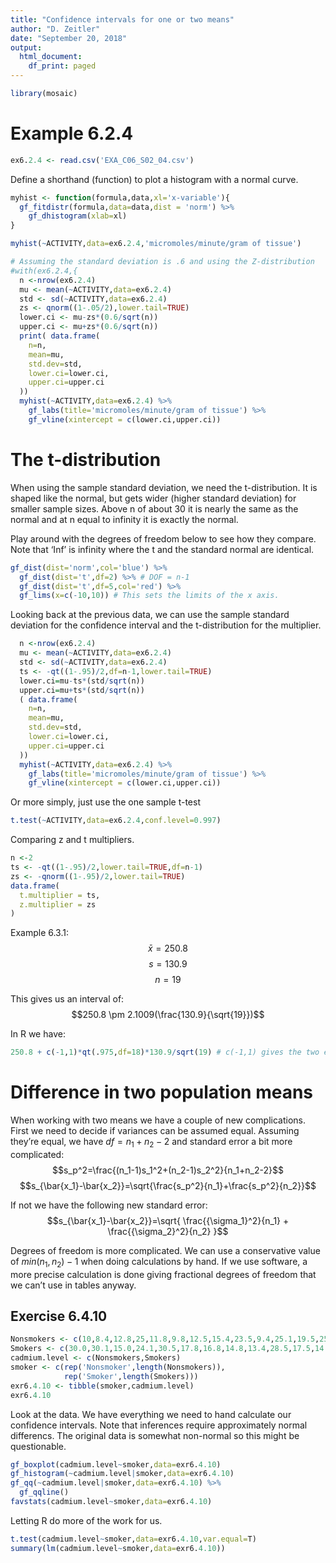 ```yaml
---
title: "Confidence intervals for one or two means"
author: "D. Zeitler"
date: "September 20, 2018"
output:
  html_document:
    df_print: paged
---
```


```r
library(mosaic)
```

# Example 6.2.4

```r
ex6.2.4 <- read.csv('EXA_C06_S02_04.csv')
```

Define a shorthand (function) to plot a histogram with a normal curve.
```r
myhist <- function(formula,data,xl='x-variable'){
  gf_fitdistr(formula,data=data,dist = 'norm') %>%
    gf_dhistogram(xlab=xl)
}
```

```r
myhist(~ACTIVITY,data=ex6.2.4,'micromoles/minute/gram of tissue')
```

```r
# Assuming the standard deviation is .6 and using the Z-distribution
#with(ex6.2.4,{
  n <-nrow(ex6.2.4)
  mu <- mean(~ACTIVITY,data=ex6.2.4)
  std <- sd(~ACTIVITY,data=ex6.2.4)
  zs <- qnorm((1-.05/2),lower.tail=TRUE)
  lower.ci <- mu-zs*(0.6/sqrt(n))
  upper.ci <- mu+zs*(0.6/sqrt(n))
  print( data.frame(
    n=n,
    mean=mu,
    std.dev=std,
    lower.ci=lower.ci,
    upper.ci=upper.ci
  ))
  myhist(~ACTIVITY,data=ex6.2.4) %>%
    gf_labs(title='micromoles/minute/gram of tissue') %>%
    gf_vline(xintercept = c(lower.ci,upper.ci))
```

# The t-distribution

When using the sample standard deviation, we need the t-distribution. It is shaped like the normal, but gets wider (higher standard deviation) for smaller sample sizes. Above n of about 30 it is nearly the same as the normal and at n equal to infinity it is exactly the normal. 

Play around with the degrees of freedom below to see how they compare. Note that 'Inf' is infinity where the t and the standard normal are identical.
```r
gf_dist(dist='norm',col='blue') %>%
  gf_dist(dist='t',df=2) %>% # DOF = n-1
  gf_dist(dist='t',df=5,col='red') %>%
  gf_lims(x=c(-10,10)) # This sets the limits of the x axis.
```

Looking back at the previous data, we can use the sample standard deviation for the confidence interval and the t-distribution for the multiplier.
```r
  n <-nrow(ex6.2.4)
  mu <- mean(~ACTIVITY,data=ex6.2.4)
  std <- sd(~ACTIVITY,data=ex6.2.4)
  ts <- -qt((1-.95)/2,df=n-1,lower.tail=TRUE)
  lower.ci=mu-ts*(std/sqrt(n))
  upper.ci=mu+ts*(std/sqrt(n))
  ( data.frame(
    n=n,
    mean=mu,
    std.dev=std,
    lower.ci=lower.ci,
    upper.ci=upper.ci
  ))
  myhist(~ACTIVITY,data=ex6.2.4) %>%
    gf_labs(title='micromoles/minute/gram of tissue') %>%
    gf_vline(xintercept = c(lower.ci,upper.ci))
```

Or more simply, just use the one sample t-test
```r
t.test(~ACTIVITY,data=ex6.2.4,conf.level=0.997)
```

Comparing z and t multipliers.
```r
n <-2
ts <- -qt((1-.95)/2,lower.tail=TRUE,df=n-1)
zs <- -qnorm((1-.95)/2,lower.tail=TRUE)
data.frame(
  t.multiplier = ts,
  z.multiplier = zs
)
```

Example 6.3.1:
$$\bar{x} = 250.8$$
$$s = 130.9$$
$$n = 19$$

This gives us an interval of:
$$250.8 \pm 2.1009(\frac{130.9}{\sqrt{19}})$$

In R we have:
```r
250.8 + c(-1,1)*qt(.975,df=18)*130.9/sqrt(19) # c(-1,1) gives the two end points of the C.I. by adding and then subtracting.

```

# Difference in two population means

When working with two means we have a couple of new complications. First we need to decide if variances can be assumed equal. Assuming they're equal, we have $df=n_1+n_2-2$ and standard error a bit more complicated:
$$s_p^2=\frac{(n_1-1)s_1^2+(n_2-1)s_2^2}{n_1+n_2-2}$$
$$s_{\bar{x_1}-\bar{x_2}}=\sqrt{\frac{s_p^2}{n_1}+\frac{s_p^2}{n_2}}$$

If not we have the following new standard error:
$$s_{\bar{x_1}-\bar{x_2}}=\sqrt{ \frac{{\sigma_1}^2}{n_1} +          
         \frac{{\sigma_2}^2}{n_2}
         }$$

Degrees of freedom is more complicated. We can use a conservative value of $min(n_1,n_2)-1$ when doing calculations by hand. If we use software, a more precise calculation is done giving fractional degrees of freedom that we can't use in tables anyway.

## Exercise 6.4.10

```r
Nonsmokers <- c(10,8.4,12.8,25,11.8,9.8,12.5,15.4,23.5,9.4,25.1,19.5,25.5,9.8,7.5,11.8,12.2,15.0)
Smokers <- c(30.0,30.1,15.0,24.1,30.5,17.8,16.8,14.8,13.4,28.5,17.5,14.4,12.5,20.4)
cadmium.level <- c(Nonsmokers,Smokers)
smoker <- c(rep('Nonsmoker',length(Nonsmokers)),
            rep('Smoker',length(Smokers)))
exr6.4.10 <- tibble(smoker,cadmium.level)
exr6.4.10
```

Look at the data. We have everything we need to hand calculate our confidence intervals. Note that inferences require approximately normal differencs. The original data is somewhat non-normal so this might be questionable.
```r
gf_boxplot(cadmium.level~smoker,data=exr6.4.10)
gf_histogram(~cadmium.level|smoker,data=exr6.4.10)
gf_qq(~cadmium.level|smoker,data=exr6.4.10) %>%
  gf_qqline()
favstats(cadmium.level~smoker,data=exr6.4.10)
```

Letting R do more of the work for us.
```r
t.test(cadmium.level~smoker,data=exr6.4.10,var.equal=T)
summary(lm(cadmium.level~smoker,data=exr6.4.10))
```

